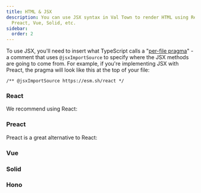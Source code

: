 ```yaml
---
title: HTML & JSX
description: You can use JSX syntax in Val Town to render HTML using React,
  Preact, Vue, Solid, etc.
sidebar:
  order: 2
---
```



To use JSX, you'll need to insert what TypeScript calls a
"[per-file pragma](https://www.typescriptlang.org/tsconfig#jsxImportSource)" - a
comment that uses `@jsxImportSource` to specify where the JSX methods are going
to come from. For example, if you're implementing JSX with Preact, the pragma
will look like this at the top of your file:

```tsx
/** @jsxImportSource https://esm.sh/react */
```

### React

We recommend using React:

<Val
  url="https://www.val.town/embed/x/valdottown/HTTP_examples/HTML_JSX/react"
  height="300px"
/>

### Preact

Preact is a great alternative to React:

<Val
  url="https://www.val.town/embed/x/valdottown/HTTP_examples/HTML_JSX/preact"
  height="300px"
/>

### Vue

<Val
  url="https://www.val.town/embed/x/valdottown/HTTP_examples/HTML_JSX/vue"
  height="300px"
/>

### Solid

<Val
  url="https://www.val.town/embed/x/valdottown/HTTP_examples/HTML_JSX/solid"
  height="300px"
/>

### Hono

<Val
  url="https://www.val.town/embed/x/valdottown/HTTP_examples/HTML_JSX/hono"
  height="340px"
/>
```
